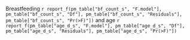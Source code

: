 Breastfeeding `r report_f(pm_table["bf_count_s", "F.model"], pm_table["bf_count_s", "Df"], pm_table["bf_count_s", "Residuals"], pm_table["bf_count_s", "Pr(>F)"])` and age `r report_f(pm_table["age_d_s", "F.model"], pm_table["age_d_s", "Df"], pm_table["age_d_s", "Residuals"], pm_table["age_d_s", "Pr(>F)"])`